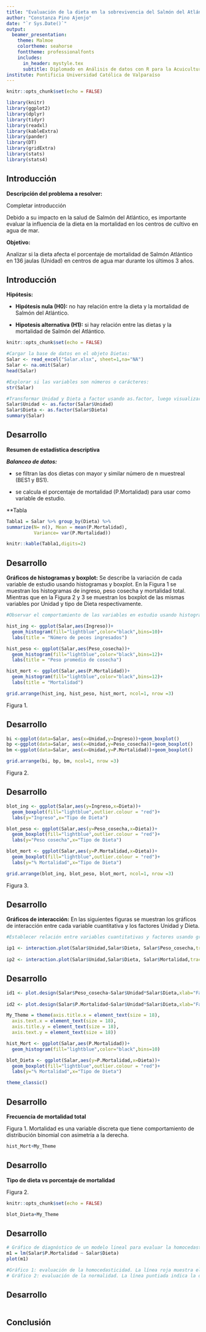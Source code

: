 ```yaml
---
title: "Evaluación de la dieta en la sobrevivencia del Salmón del Atlántico"
author: "Constanza Pino Ajenjo"
date: "`r Sys.Date()`"
output:
  beamer_presentation:
    theme: Malmoe
    colortheme: seahorse
    fonttheme: professionalfonts
    includes:
      in_header: mystyle.tex
      subtitle: Diplomado en Análisis de datos con R para la Acuicultura
institute: Pontificia Universidad Católica de Valparaíso
---
```


```r
knitr::opts_chunk$set(echo = FALSE)

library(knitr)
library(ggplot2)
library(dplyr)
library(tidyr)
library(readxl)
library(kableExtra)
library(pander)
library(DT)
library(gridExtra)
library(stats)
library(stats4)

```


## Introducción

**Descripción del problema a resolver:** 

Completar introducción

Debido a su impacto en la salud de Salmón del Atlántico, es importante evaluar la influencia de la dieta en la mortalidad en los centros de cultivo en agua de mar.

**Objetivo:** 

Analizar si la dieta afecta el porcentaje de mortalidad de Salmón Atlántico en 136 jaulas (Unidad) en centros de agua mar durante los últimos 3 años.


## Introducción

**Hipótesis:**

- **Hipótesis nula (H0):** no hay relación entre la dieta y la mortalidad de Salmón del Atlántico.

- **Hipotesis alternativa (H1):** si hay relación entre las dietas y la mortalidad de Salmón del Atlántico.



```r
knitr::opts_chunk$set(echo = FALSE)

#Cargar la base de datos en el objeto Dietas:
Salar <- read_excel("Salar.xlsx", sheet=1,na="NA")
Salar <- na.omit(Salar)
head(Salar)

#Explorar si las variables son números o carácteres:
str(Salar)

#Transformar Unidad y Dieta a factor usando as.factor, luego visualizar que Unidad y Dieta estén transformados adecuadamente a factor y que los datos están balanceados:
Salar$Unidad <- as.factor(Salar$Unidad)
Salar$Dieta <- as.factor(Salar$Dieta)
summary(Salar)

```


## Desarrollo

**Resumen de estadística descriptiva**

**_Balanceo de datos:_**

- se filtran las dos dietas con mayor y similar número de n muestreal (BES1  y BS1).

- se calcula el porcentaje de mortalidad (P.Mortalidad) para usar como variable de estudio.

**Tabla

```r

Tabla1 = Salar %>% group_by(Dieta) %>%
summarize(N= n(), Mean = mean(P.Mortalidad),
          Variance= var(P.Mortalidad))

knitr::kable(Tabla1,digits=2)
```


## Desarrollo

**Gráficos de histogramas y boxplot:**
Se describe la variación de cada variable de estudio usando histogramas y boxplot. En la Figura 1 se muestran los histogramas de ingreso, peso cosecha y mortalidad total. Mientras que en la Figura 2 y 3 se muestran los boxplot de las mismas variables por Unidad y tipo de Dieta respectivamente.

```r
#Observar el comportamiento de las variables en estudio usando histogramas y boxplot (valor atípico se muestra en punto de color rojo):

hist_ing <- ggplot(Salar,aes(Ingreso))+
  geom_histogram(fill="lightblue",color="black",bins=10)+
  labs(title = "Número de peces ingresados")

hist_peso <- ggplot(Salar,aes(Peso_cosecha))+
  geom_histogram(fill="lightblue",color="black",bins=12)+
  labs(title = "Peso promedio de cosecha")

hist_mort <- ggplot(Salar,aes(P.Mortalidad))+
  geom_histogram(fill="lightblue",color="black",bins=12)+
  labs(title = "Mortalidad")

grid.arrange(hist_ing, hist_peso, hist_mort, ncol=1, nrow =3)

```

Figura 1.

## Desarrollo

```r

bi <-ggplot(data=Salar, aes(x=Unidad,y=Ingreso))+geom_boxplot()
bp <-ggplot(data=Salar, aes(x=Unidad,y=Peso_cosecha))+geom_boxplot()
bm <-ggplot(data=Salar, aes(x=Unidad,y=P.Mortalidad))+geom_boxplot()

grid.arrange(bi, bp, bm, ncol=1, nrow =3)
```
Figura 2.

## Desarrollo

```r

blot_ing <- ggplot(Salar,aes(y=Ingreso,x=Dieta))+
  geom_boxplot(fill="lightblue",outlier.colour = "red")+
  labs(y="Ingreso",x="Tipo de Dieta")

blot_peso <- ggplot(Salar,aes(y=Peso_cosecha,x=Dieta))+
  geom_boxplot(fill="lightblue",outlier.colour = "red")+
  labs(y="Peso cosecha",x="Tipo de Dieta")

blot_mort <- ggplot(Salar,aes(y=P.Mortalidad,x=Dieta))+
  geom_boxplot(fill="lightblue",outlier.colour = "red")+
  labs(y="% Mortalidad",x="Tipo de Dieta")

grid.arrange(blot_ing, blot_peso, blot_mort, ncol=1, nrow =3)
```
Figura 3.

## Desarrollo

**Gráficos de interacción:**
En las siguientes figuras se muestran los gráficos de interacción entre cada variable cuantitativa y los factores Unidad y Dieta.

```r
#Establecer relación entre variables cuantitativas y factores usando gráficas de correlación, boxplot, interacción o de tamaño de los efectos:

ip1 <- interaction.plot(Salar$Unidad,Salar$Dieta, Salar$Peso_cosecha,trace.label="Dieta",fun=mean, xlab="Unidad",ylab="Peso cosecha",type="b", col= c("black", "blue"),pch=c(19,17))
 
ip2 <- interaction.plot(Salar$Unidad,Salar$Dieta, Salar$Mortalidad,trace.label="Dieta",fun=mean,xlab="Unidad",ylab=" % Mortalidad",type="b", col= c("black", "blue"),pch=c(19,17))

```

## Desarrollo
```r
id1 <- plot.design(Salar$Peso_cosecha~Salar$Unidad*Salar$Dieta,xlab="Factores", ylab="Peso cosecha")
 
id2 <- plot.design(Salar$P.Mortalidad~Salar$Unidad*Salar$Dieta,xlab="Factores", ylab="% Mortalidad")

```


```r

My_Theme = theme(axis.title.x = element_text(size = 18),
  axis.text.x = element_text(size = 18),
  axis.title.y = element_text(size = 18),
  axis.text.y = element_text(size = 18))

hist_Mort <- ggplot(Salar,aes(P.Mortalidad))+
  geom_histogram(fill="lightblue",color="black",bins=10)

blot_Dieta <- ggplot(Salar,aes(y=P.Mortalidad,x=Dieta))+
  geom_boxplot(fill="lightblue",outlier.colour = "red")+
  labs(y="% Mortalidad",x="Tipo de Dieta")

theme_classic()

```

## Desarrollo

**Frecuencia de mortalidad total**

Figura 1. Mortalidad es una variable discreta que tiene comportamiento de distribución binomial con asimetría a la derecha.
```r

hist_Mort+My_Theme

```





## Desarrollo

**Tipo de dieta vs porcentaje de mortalidad**

Figura 2.
```r
knitr::opts_chunk$set(echo = FALSE)

blot_Dieta+My_Theme
```
 


## Desarrollo

```r
# Gráfico de diagnóstico de un modelo lineal para evaluar la homocedasticidad y normalidad de los residuos
m1 = lm(Salar$P.Mortalidad ~ Salar$Dieta)
plot(m1)

#Gráfico 1: evaluación de la homocedasticidad. La línea roja muestra el promedio de los valores. Se observa que a medida que en el eje x aumentan los valores ajustados hacia la derecha, aumentan la dispersión de los residuales. Esto indica que no hay homocedasticidad.
# Gráfico 2: evaluación de la normalidad. La línea puntiada indica la distribución normal. Se observa desviación de los residuales en los cuantiles teóricos de la distribución normal. Es decir, no hay distribución normal.
```



## Desarrollo

```r



```


## Conclusión

```r

```

